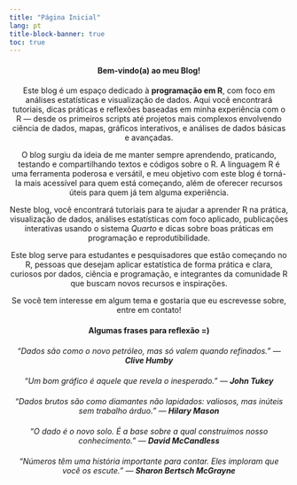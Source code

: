 ---
title: "Página Inicial"
lang: pt
title-block-banner: true
toc: true
---

::: {style="text-align: center; margin: 20px 0;"}
#### **Bem-vindo(a) ao meu Blog!**

Este blog é um espaço dedicado à **programação em R**, com foco em análises estatísticas e visualização de dados. Aqui você encontrará tutoriais, dicas práticas e reflexões baseadas em minha experiência com o R --- desde os primeiros scripts até projetos mais complexos envolvendo ciência de dados, mapas, gráficos interativos, e análises de dados básicas e avançadas.

O blog surgiu da ideia de me manter sempre aprendendo, praticando, testando e compartilhando textos e códigos sobre o R. A linguagem R é uma ferramenta poderosa e versátil, e meu objetivo com este blog é torná-la mais acessível para quem está começando, além de oferecer recursos úteis para quem já tem alguma experiência.

Neste blog, você encontrará tutoriais para te ajudar a aprender R na prática, visualização de dados, análises estatísticas com foco aplicado, publicações interativas usando o sistema *Quarto* e dicas sobre boas práticas em programação e reprodutibilidade.

Este blog serve para estudantes e pesquisadores que estão começando no R, pessoas que desejam aplicar estatística de forma prática e clara, curiosos por dados, ciência e programação, e integrantes da comunidade R que buscam novos recursos e inspirações.

Se você tem interesse em algum tema e gostaria que eu escrevesse sobre, entre em contato!
:::

::: {style="text-align: center; margin: 20px 0;"}
#### **Algumas frases para reflexão =)**
:::

::: {.callout-note appearance="minimal"}
::: {style="text-align: center; margin: 20px 0;"}
::: {style="text-align: center; font-style: italic; margin: 20px 0;"}
"Dados são como o novo petróleo, mas só valem quando refinados." --- **Clive Humby**
:::

::: {style="text-align: center; font-style: italic; margin: 20px 0;"}
"Um bom gráfico é aquele que revela o inesperado." --- **John Tukey**
:::

::: {style="text-align: center; font-style: italic; margin: 20px 0;"}
"Dados brutos são como diamantes não lapidados: valiosos, mas inúteis sem trabalho árduo." --- **Hilary Mason**
:::

::: {style="text-align: center; font-style: italic; margin: 20px 0;"}
"O dado é o novo solo. É a base sobre a qual construímos nosso conhecimento." --- **David McCandless**
:::

::: {style="text-align: center; font-style: italic; margin: 20px 0;"}
"Números têm uma história importante para contar. Eles imploram que você os escute." --- **Sharon Bertsch McGrayne**
:::
:::
:::
